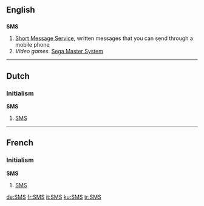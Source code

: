 ==English==

==={{initialism}}===
'''SMS'''

# [[Short Message Service]], written messages that you can send through a mobile phone
# ''Video games.'' [[w:Sega Master System|Sega Master System]]

----

==Dutch==

===Initialism===
'''SMS'''

# [[#English|SMS]]

----

==French==

===Initialism===
'''SMS'''

# [[#English|SMS]]

[[de:SMS]]
[[fr:SMS]]
[[it:SMS]]
[[ku:SMS]]
[[tr:SMS]]